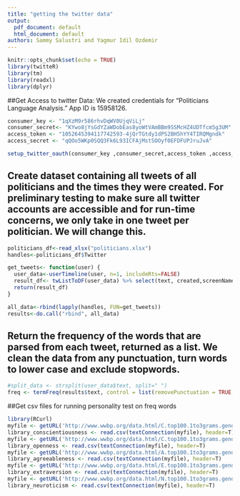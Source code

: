 ```yaml
---
title: "getting the twitter data"
output:
  pdf_document: default
  html_document: default
authors: Sammy Salustri and Yagmur Idil Ozdemir
---
```


```r
knitr::opts_chunk$set(echo = TRUE)
library(twitteR)
library(tm)
library(readxl)
library(dplyr)
```

##Get Access to twitter Data: We created credentials for "Politicians Language Analysis." App ID is 15958126.  

```r

consumer_key <- "1qXzM9r586rhvDqWV0UjqViLj"
consumer_secret<- "KYwo8jYsGdYZaWDobEas8yoWtVAmBBm9SSMcHZ4UDTfcm5g3UM"
access_token <- "1052645394117742593-4jQrTGtdy1dPS2BH5hYY4TIRQMgndk"
access_secret <- "qQOo5WKp0SQQ3Fk6L93ICFAjMstSOOyf0EFDFUPJruJvA"

setup_twitter_oauth(consumer_key ,consumer_secret,access_token ,access_secret)
```

## Create dataset containing all tweets of all politicians and the times they were created. For preliminary testing to make sure all twitter accounts are accessible and for run-time concerns, we only take in one tweet per politician. We will change this. 

```r

politicians_df<-read_xlsx("politicians.xlsx")
handles<-politicians_df$Twitter

get_tweets<- function(user) {
  user_data<-userTimeline(user, n=1, includeRts=FALSE)
  result_df<- twListToDF(user_data) %>% select(text, created,screenName)
  return(result_df)
}

all_data<-rbind(lapply(handles, FUN=get_tweets))
results<-do.call("rbind", all_data)

```

## Return the frequency of the words that are parsed from each tweet, returned as a list. We clean the data from any punctuation, turn words to lower case and exclude stopwords. 

```r
#split_data <- strsplit(user_data$text, split=" ")
freq <- termFreq(results$text, control = list(removePunctuation = TRUE, tolower = TRUE, stopwords = TRUE))

```


##Get csv files for running personality test on freq words
```r
library(RCurl)
myfile <- getURL('http://www.wwbp.org/data.html/C.top100.1to3grams.gender_age_controlled.rmatrix.csv ', ssl.verifyhost=FALSE, ssl.verifypeer=FALSE)
library_conscientiousness <- read.csv(textConnection(myfile), header=T)
myfile <- getURL('http://www.wwbp.org/data.html/C.top100.1to3grams.gender_age_controlled.rmatrix.csv ', ssl.verifyhost=FALSE, ssl.verifypeer=FALSE)
library_openness <- read.csv(textConnection(myfile), header=T)
myfile <- getURL('http://www.wwbp.org/data.html/A.top100.1to3grams.gender_age_controlled.rmatrix.csv ', ssl.verifyhost=FALSE, ssl.verifypeer=FALSE)
library_agreeableness <- read.csv(textConnection(myfile), header=T)
myfile <- getURL('http://www.wwbp.org/data.html/E.top100.1to3grams.gender_age_controlled.rmatrix.csv ', ssl.verifyhost=FALSE, ssl.verifypeer=FALSE)
library_extraversion <- read.csv(textConnection(myfile), header=T)
myfile <- getURL('http://www.wwbp.org/data.html/N.top100.1to3grams.gender_age_controlled.rmatrix.csv ', ssl.verifyhost=FALSE, ssl.verifypeer=FALSE)
library_neuroticism <- read.csv(textConnection(myfile), header=T)



```